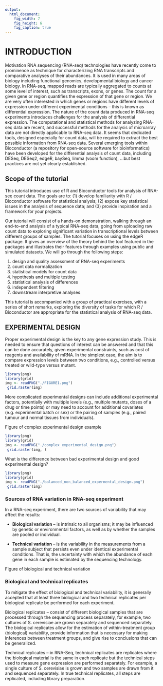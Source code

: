 ```yaml
---
output:
  html_document:
    fig_width: 7
    fig_height: 6
    fig_caption: true
---
```


# INTRODUCTION

Motivation RNA sequencing (RNA-seq) technologies have recently come to prominence as technique for characterizing RNA transcripts and comparative analyses of their abundances. It is used in many areas of biology including functional genomics, developmental biology and cancer biology. In RNA-seq, mapped reads are typically aggregated to counts at some level of interest, such as transcripts, exons, or genes. The count for a given gene or region quantifies the expression of that gene or region. We are very often interested in which genes or regions have different levels of expression under different experimental conditions – this is known as differential expression. The nature of the count data produced in RNA-seq experiments introduces challenges for the analysis of differential expression. The computational and statistical methods for analyzing RNA-seq data are recent, and successful methods for the analysis of microarray data are not directly applicable to RNA-seq data. It seems that dedicated tools, designed especially for count data, will be required to extract the best possible information from RNA-seq data. Several emerging tools within Bioconductor (a repository for open-source software for bioinformatics) have been developed for the differential analysis of count data, including DESeq, DESeq2, edgeR, baySeq, limma (voom function), …but best practices are not yet clearly established.

## Scope of the tutorial
This tutorial introduces use of R and Bioconductor tools for analysis of RNA-seq count data. The goals are to: (1) develop familiarity with R / Bioconductor software for statistical analysis; (2) expose key statistical issues in the analysis of sequence data; and (3) provide inspiration and a framework for your projects.

Our tutorial will consist of a hands-on demonstration, walking through an end-to-end analysis of a typical RNA-seq data, going from uploading raw count data to exploring significant variation in transcriptional levels between different groups of samples. The tutorial focuses on using the edgeR package. It gives an overview of the theory behind the tool featured in the packages and illustrates their features through examples using public and simulated datasets. 
We will go through the following steps: 

1. design and quality assessment of RNA-seq experiments 
2. count data normalization 
3. statistical models for count data 
4. hypothesis and multiple testing 
5. statistical analysis of differences 
6. independent filtering 
7. downstream interpretive analyses 

This tutorial is accompanied with a group of practical exercises, with a series of short remarks, exploring the diversity of tasks for which R / Bioconductor are appropriate for the statistical analysis of RNA-seq data.

## EXPERIMENTAL DESIGN

Proper experimental design is the key to any gene expression study. This is needed to ensure that questions of interest can be answered and that this can be done accurately, given experimental constraints, such as cost of reagents and availability of mRNA. In the simplest case, the aim is to compare expression levels between two conditions, e.g., controlled versus treated or wild-type versus mutant.

```r
library(png)
library(grid)
img <- readPNG("./FIGURE1.png")
 grid.raster(img)
```


More complicated experimental designs can include additional experimental factors, potentially with multiple levels (e.g., multiple mutants, doses of a drug or time points) or may need to account for additional covariates (e.g. experimental batch or sex) or the pairing of samples (e.g., paired tumour and normal tissues from individuals).

Figure of complex experimental design example

```r
library(png)
library(grid)
img <- readPNG("./complex_experimental_design.png")
 grid.raster(img, )
```

What is the difference between bad experimental design and good experimental design?

```r
library(png)
library(grid)
img <- readPNG("./balanced_non_balanced_expermental_design.png")
 grid.raster(img)
```

### Sources of RNA variation in RNA-seq experiment

In a RNA-seq experiment, there are two sources of variability that may affect the results: 
  
- **Biological variation** – is intrinsic to all organisms; it may be influenced by genetic or environmental factors, as well as by whether the samples are pooled or individual. 

- **Technical variation** – is the variability in the measurements from a sample subject that persists even under identical experimental conditions. That is, the uncertainty with which the abundance of each gene in each sample is estimated by the sequencing technology.


Figure of biological and technical variation


### Biological and technical replicates
To mitigate the effect of biological and technical variability, it is generally accepted that at least three biological and two technical replicates per biological replicate be performed for each experiment. 

Biological replicates – consist of different biological samples that are processed through the sequencing process separately, for example, two cultures of S. cerevisiae are grown separately and sequenced separately. The biological replicates allow for the estimation of within-treatment group (biological) variability, provide information that is necessary for making inferences between treatment groups, and give rise to conclusions that can be generalized. 

Technical replicates – in RNA-Seq, technical replicates are replicates where the biological material is the same in each replicate but the technical steps used to measure gene expression are performed separately. For example, a single culture of S. cerevisiae is grown and two samples are drawn from it and sequenced separately. In true technical replicates, all steps are replicated, including library preparation.

